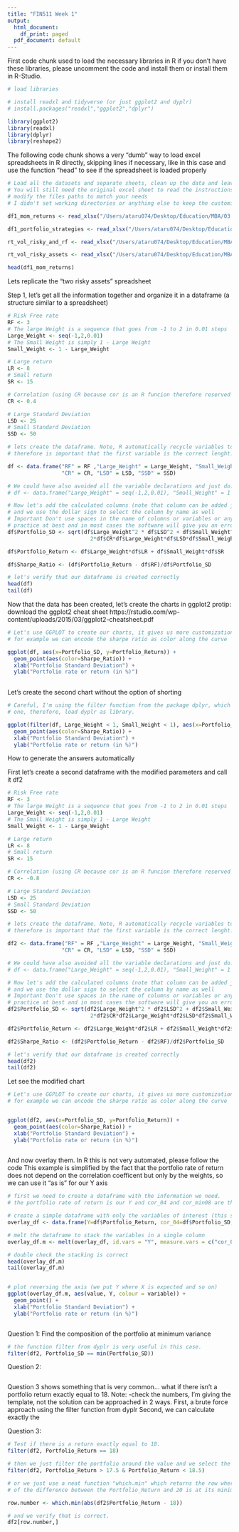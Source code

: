 ```yaml
---
title: "FIN511 Week 1"
output:
  html_document:
    df_print: paged
  pdf_document: default
---
```


First code chunk used to load the necessary libraries in R
if you don't have these libraries, please uncomment the code and install them or install them in R-Studio.

```r
# load libraries

# install readxl and tidyverse (or just ggplot2 and dyplr)
# install.packages("readxl","ggplot2","dplyr")

library(ggplot2)
library(readxl)
library(dplyr)
library(reshape2)
```

The following code chunk shows a very "dumb" way to load excel spreadsheets in R directly, skipping lines
if necessary, like in this case and use the function "head" to see if the spreadsheet is loaded properly


```r
# Load all the datasets and separate sheets, clean up the data and leave a single row for column names.
# You will still need the original excel sheet to read the instructions at the top or additional informations
# modify the files paths to match your needs
# I didn't set working directories or anything else to keep the customization to a minimum

df1_mom_returns <- read_xlsx("/Users/ataru074/Desktop/Education/MBA/03 2020 Fall/FIN511 Investments/213722-XLS-ENG.xlsx", sheet = 2, skip = 2)

df1_portfolio_strategies <- read_xlsx("/Users/ataru074/Desktop/Education/MBA/03 2020 Fall/FIN511 Investments/213722-XLS-ENG.xlsx", sheet = 3, skip = 3)

rt_vol_risky_and_rf <- read_xlsx("/Users/ataru074/Desktop/Education/MBA/03 2020 Fall/FIN511 Investments/Return-Volatility-EXAMPLES.xlsx", sheet = 1, skip = 1)

rt_vol_risky_assets <- read_xlsx("/Users/ataru074/Desktop/Education/MBA/03 2020 Fall/FIN511 Investments/Return-Volatility-EXAMPLES.xlsx", sheet = 2, skip = 1)

head(df1_mom_returns)
```
Lets replicate the "two risky assets" spreadsheet

Step 1, let's get all the information together and organize it in a dataframe (a structure similar to a spreadsheet)
```r
# Risk Free rate
RF <- 3
# The large Weight is a sequence that goes from -1 to 2 in 0.01 steps
Large_Weight <- seq(-1,2,0.01)
# The Small Weight is simply 1 - Large Weight
Small_Weight <- 1 - Large_Weight

# Large return
LR <- 8
# Small return
SR <- 15

# Correlation (using CR because cor is an R funcion therefore reserved word)
CR <- 0.4

# Large Standard Deviation
LSD <- 25
# Small Standard Deviation 
SSD <- 50

# lets create the dataframe. Note, R automatically recycle variables to fit the lenght of the dataframe
# therefore is important that the first variable is the correct lenght.

df <- data.frame("RF" = RF ,"Large_Weight" = Large_Weight, "Small_Weight" = Small_Weight, "LR" = LR, "SR" = SR,
                 "CR" = CR, "LSD" = LSD, "SSD" = SSD)

# We could have also avoided all the variable declarations and just do:
# df <- data.frame("Large_Weight" = seq(-1,2,0.01), "Small_Weight" = 1 - seq(-1,2,0.01), "LR" = 8)

# Now let's add the calculated columns (note that column can be added just using df "$" name_of_the_column)
# and we use the dollar sign to select the column by name as well
# Important Don't use spaces in the name of columns or variables or anything in general, it's just bad 
# practice at best and in most cases the software will give you an error
df$Portfolio_SD <- sqrt(df$Large_Weight^2 * df$LSD^2 + df$Small_Weight^2 * df$SSD^2 + 
                          2*df$CR*df$Large_Weight*df$LSD*df$Small_Weight*df$SSD)

df$Portfolio_Return <- df$Large_Weight*df$LR + df$Small_Weight*df$SR

df$Sharpe_Ratio <- (df$Portfolio_Return - df$RF)/df$Portfolio_SD

# let's verify that our dataframe is created correctly
head(df)
tail(df)
```

Now that the data has been created, let's create the charts in ggplot2
protip: download the ggplot2 cheat sheet https://rstudio.com/wp-content/uploads/2015/03/ggplot2-cheatsheet.pdf

```r
# Let's use GGPLOT to create our charts, it gives us more customization abilities
# for example we can encode the sharpe ratio as color along the curve

ggplot(df, aes(x=Portfolio_SD, y=Portfolio_Return)) +
  geom_point(aes(color=Sharpe_Ratio)) +
  xlab("Portfolio Standard Deviation") +
  ylab("Portfolio rate or return (in %)")
  
```

Let's create the second chart without the option of shorting
```r
# Careful, I'm using the filter function from the package dplyr, which is different from the standard
# one, therefore, load dyplr as library.

ggplot(filter(df, Large_Weight < 1, Small_Weight < 1), aes(x=Portfolio_SD, y=Portfolio_Return)) +
  geom_point(aes(color=Sharpe_Ratio)) +
  xlab("Portfolio Standard Deviation") +
  ylab("Portfolio rate or return (in %)")
```

How to generate the answers automatically

First let's create a second dataframe with the modified parameters and call it df2
```r
# Risk Free rate
RF <- 3
# The large Weight is a sequence that goes from -1 to 2 in 0.01 steps
Large_Weight <- seq(-1,2,0.01)
# The Small Weight is simply 1 - Large Weight
Small_Weight <- 1 - Large_Weight

# Large return
LR <- 8
# Small return
SR <- 15

# Correlation (using CR because cor is an R funcion therefore reserved word)
CR <- -0.8

# Large Standard Deviation
LSD <- 25
# Small Standard Deviation 
SSD <- 50

# lets create the dataframe. Note, R automatically recycle variables to fit the lenght of the dataframe
# therefore is important that the first variable is the correct lenght.

df2 <- data.frame("RF" = RF ,"Large_Weight" = Large_Weight, "Small_Weight" = Small_Weight, "LR" = LR, "SR" = SR,
                 "CR" = CR, "LSD" = LSD, "SSD" = SSD)

# We could have also avoided all the variable declarations and just do:
# df <- data.frame("Large_Weight" = seq(-1,2,0.01), "Small_Weight" = 1 - seq(-1,2,0.01), "LR" = 8)

# Now let's add the calculated columns (note that column can be added just using df "$" name_of_the_column)
# and we use the dollar sign to select the column by name as well
# Important Don't use spaces in the name of columns or variables or anything in general, it's just bad 
# practice at best and in most cases the software will give you an error
df2$Portfolio_SD <- sqrt(df2$Large_Weight^2 * df2$LSD^2 + df2$Small_Weight^2 * df2$SSD^2 + 
                          2*df2$CR*df2$Large_Weight*df2$LSD*df2$Small_Weight*df2$SSD)

df2$Portfolio_Return <- df2$Large_Weight*df2$LR + df2$Small_Weight*df2$SR

df2$Sharpe_Ratio <- (df2$Portfolio_Return - df2$RF)/df2$Portfolio_SD

# let's verify that our dataframe is created correctly
head(df2)
tail(df2)
```

Let see the modified chart

```r
# Let's use GGPLOT to create our charts, it gives us more customization abilities
# for example we can encode the sharpe ratio as color along the curve


ggplot(df2, aes(x=Portfolio_SD, y=Portfolio_Return)) +
  geom_point(aes(color=Sharpe_Ratio)) +
  xlab("Portfolio Standard Deviation") +
  ylab("Portfolio rate or return (in %)")
  
```
And now overlay them. In R this is not very automated, please follow the code
This example is simplified by the fact that the portfolio rate of return does not depend on 
the correlation coefficent but only by the weights, so we can use it "as is" for our Y axis

```r
# first we need to create a dataframe with the information we need. 
# the portfolio rate of return is our Y and cor_04 and cor_min08 are the standard deviations

# create a simple dataframe with only the variables of interest (this step is not necessary but it is easier to verify)
overlay_df <- data.frame(Y=df$Portfolio_Return, cor_04=df$Portfolio_SD, cor_min08=df2$Portfolio_SD)

# melt the dataframe to stack the variables in a single column
overlay_df.m <- melt(overlay_df, id.vars = "Y", measure.vars = c("cor_04", "cor_min08"))

# double check the stacking is correct 
head(overlay_df.m)
tail(overlay_df.m)


# plot reversing the axis (we put Y where X is expected and so on)
ggplot(overlay_df.m, aes(value, Y, colour = variable)) + 
  geom_point() + 
  xlab("Portfolio Standard Deviation") +
  ylab("Portfolio rate or return (in %)")
```

```r

```

Question 1: Find the composition of the portfolio at minimum variance 
```r
# the function filter from dyplr is very useful in this case. 
filter(df2, Portfolio_SD == min(Portfolio_SD))

```

Question 2: 
```r

```

Question 3 shows something that is very common... what if there isn't a portfolio return exactly equal to 18.
Note: -check the numbers, I'm giving the template, not the solution
can be approached in 2 ways. First, a brute force approach using the filter function from dyplr
Second, we can calculate exactly the 

Question 3:
```r
# Test if there is a return exactly equal to 18.
filter(df2, Portfolio_Return == 18)

# then we just filter the portfolio around the value and we select the correct row
filter(df2, Portfolio_Return > 17.5 & Portfolio_Return < 18.5)

# or we just use a neat function "which.min" which returns the row where the absolute value
# of the difference between the Portfolio_Return and 20 is at its minimum

row.number <- which.min(abs(df2$Portfolio_Return - 18))

# and we verify that is correct.
df2[row.number,]

```


```r
```

```r

```